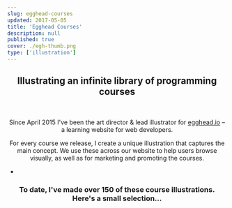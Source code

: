 ```yaml
---
slug: egghead-courses
updated: 2017-05-05
title: 'Egghead Courses'
description: null
published: true
cover: ./egh-thumb.png
type: ['illustration']
---
```


<FullWidthImage src="https://res.cloudinary.com/dg3gyk0gu/image/upload/c_scale,w_1800/v1589846448/maggieappleton.com/egghead-courses/EGHCourses_Cover.png" />

<Center>

## Illustrating an infinite library of programming courses

<br />

Since April 2015 I've been the art director & lead illustrator for <a noTip href="https://egghead.io/">egghead.io</a> – a learning website for web developers.

For every course we release, I create a unique illustration that captures the main concept. We use these across our website to help users browse visually, as well as for marketing and promoting the courses.

-

### To date, I've made over 150 of these course illustrations. Here's a small selection...


</Center>

<ThreeImageGrid maxwidth="1000px" imgPadding="1em">

<BasicImage width="320px"  src="https://res.cloudinary.com/dg3gyk0gu/image/upload/c_scale,w_400/v1589846446/maggieappleton.com/egghead-courses/EGH_Transducers_424.png" />

<BasicImage width="320px" src="https://res.cloudinary.com/dg3gyk0gu/image/upload/c_scale,w_400/v1589846520/maggieappleton.com/egghead-courses/Frame-2.85.png" />

<BasicImage width="320px" src="https://res.cloudinary.com/dg3gyk0gu/image/upload/c_scale,w_400/v1589846517/maggieappleton.com/egghead-courses/image-5.png" />

<BasicImage width="320px" src="https://res.cloudinary.com/dg3gyk0gu/image/upload/c_scale,w_400/v1589846511/maggieappleton.com/egghead-courses/Frame-2.80.png" />

<BasicImage width="320px" src="https://res.cloudinary.com/dg3gyk0gu/image/upload/c_scale,w_400/v1589846519/maggieappleton.com/egghead-courses/Frame-2.84.png" />

<BasicImage width="320px" src="https://res.cloudinary.com/dg3gyk0gu/image/upload/c_scale,w_400/v1589846512/maggieappleton.com/egghead-courses/Frame-2.81.png" />

<BasicImage width="320px" src="https://res.cloudinary.com/dg3gyk0gu/image/upload/c_scale,w_400/v1589846516/maggieappleton.com/egghead-courses/Frame-2.png" />

<BasicImage width="320px" src="https://res.cloudinary.com/dg3gyk0gu/image/upload/c_scale,w_400/v1589846509/maggieappleton.com/egghead-courses/Frame-2.75.png" />

<BasicImage width="320px" src="https://res.cloudinary.com/dg3gyk0gu/image/upload/c_scale,w_400/v1589846508/maggieappleton.com/egghead-courses/Frame-2.77.png" />

<BasicImage width="320px" src="https://res.cloudinary.com/dg3gyk0gu/image/upload/c_scale,w_400/v1589846506/maggieappleton.com/egghead-courses/Frame-2.76.png" />

<BasicImage width="320px" src="https://res.cloudinary.com/dg3gyk0gu/image/upload/c_scale,w_400/v1589846501/maggieappleton.com/egghead-courses/Frame-2.69.png" />

<BasicImage width="320px" src="https://res.cloudinary.com/dg3gyk0gu/image/upload/c_scale,w_400/v1589846502/maggieappleton.com/egghead-courses/Frame-2.70.png" />

<BasicImage width="320px" src="https://res.cloudinary.com/dg3gyk0gu/image/upload/c_scale,w_400/v1589846505/maggieappleton.com/egghead-courses/Frame-2.74.png" />

<BasicImage width="320px" src="https://res.cloudinary.com/dg3gyk0gu/image/upload/c_scale,w_400/v1589846500/maggieappleton.com/egghead-courses/Frame-2.65.png" />

<BasicImage width="320px" src="https://res.cloudinary.com/dg3gyk0gu/image/upload/c_scale,w_400/v1589846499/maggieappleton.com/egghead-courses/Frame-2.60.png" />

<BasicImage width="320px" src="https://res.cloudinary.com/dg3gyk0gu/image/upload/c_scale,w_400/v1589846497/maggieappleton.com/egghead-courses/Frame-2.57.png" />

<BasicImage width="320px" src="https://res.cloudinary.com/dg3gyk0gu/image/upload/c_scale,w_400/v1589846490/maggieappleton.com/egghead-courses/Frame-2.51.png" />

<BasicImage width="320px" src="https://res.cloudinary.com/dg3gyk0gu/image/upload/c_scale,w_400/v1589846495/maggieappleton.com/egghead-courses/Frame-2.55.png" />

<BasicImage width="320px" src="https://res.cloudinary.com/dg3gyk0gu/image/upload/c_scale,w_400/v1589846487/maggieappleton.com/egghead-courses/Frame-2.47.png" />

<BasicImage width="320px" src="https://res.cloudinary.com/dg3gyk0gu/image/upload/c_scale,w_400/v1589846485/maggieappleton.com/egghead-courses/Frame-2.44.png" />

<BasicImage width="320px" src="https://res.cloudinary.com/dg3gyk0gu/image/upload/c_scale,w_400/v1589846484/maggieappleton.com/egghead-courses/Frame-2.45.png" />

<BasicImage width="320px" src="https://res.cloudinary.com/dg3gyk0gu/image/upload/c_scale,w_400/v1589846480/maggieappleton.com/egghead-courses/Frame-2.40.png" />

<BasicImage width="320px" src="https://res.cloudinary.com/dg3gyk0gu/image/upload/c_scale,w_400/v1589846481/maggieappleton.com/egghead-courses/Frame-2.41.png" />

<BasicImage width="320px" src="https://res.cloudinary.com/dg3gyk0gu/image/upload/c_scale,w_400/v1589846482/maggieappleton.com/egghead-courses/Frame-2.43.png" />

<BasicImage width="320px" src="https://res.cloudinary.com/dg3gyk0gu/image/upload/c_scale,w_400/v1589846473/maggieappleton.com/egghead-courses/Frame-2.33.png" />

<BasicImage width="320px" src="https://res.cloudinary.com/dg3gyk0gu/image/upload/c_scale,w_400/v1589846475/maggieappleton.com/egghead-courses/Frame-2.35.png" />

<BasicImage width="320px" src="https://res.cloudinary.com/dg3gyk0gu/image/upload/c_scale,w_400/v1589846478/maggieappleton.com/egghead-courses/Frame-2.38.png" />

<BasicImage width="320px" src="https://res.cloudinary.com/dg3gyk0gu/image/upload/c_scale,w_400/v1589846472/maggieappleton.com/egghead-courses/Frame-2.30.png" />

<BasicImage width="320px" src="https://res.cloudinary.com/dg3gyk0gu/image/upload/c_scale,w_400/v1589846470/maggieappleton.com/egghead-courses/Frame-2.31.png" />

<BasicImage width="320px" src="https://res.cloudinary.com/dg3gyk0gu/image/upload/c_scale,w_400/v1589846468/maggieappleton.com/egghead-courses/Frame-2.26.png" />

<BasicImage width="320px" src="https://res.cloudinary.com/dg3gyk0gu/image/upload/c_scale,w_400/v1589846455/maggieappleton.com/egghead-courses/Frame-2.17.png" />

<BasicImage width="320px" src="https://res.cloudinary.com/dg3gyk0gu/image/upload/c_scale,w_400/v1589846459/maggieappleton.com/egghead-courses/Frame-2.14.png" />

<BasicImage width="320px" src="https://res.cloudinary.com/dg3gyk0gu/image/upload/c_scale,w_400/v1589846460/maggieappleton.com/egghead-courses/Frame-2.15.png" />

<BasicImage width="320px" src="https://res.cloudinary.com/dg3gyk0gu/image/upload/c_scale,w_400/v1589846453/maggieappleton.com/egghead-courses/Frame-2.11.png" />

<BasicImage width="320px" src="https://res.cloudinary.com/dg3gyk0gu/image/upload/c_scale,w_400/v1589846452/maggieappleton.com/egghead-courses/Frame-2.8.png" />

<BasicImage width="320px" src="https://res.cloudinary.com/dg3gyk0gu/image/upload/c_scale,w_400/v1589846451/maggieappleton.com/egghead-courses/Frame-2.4.png" />

<BasicImage width="320px" src="https://res.cloudinary.com/dg3gyk0gu/image/upload/c_scale,w_400/v1576741034/email-images/GatsbyThemes.png" />


<BasicImage width="320px" src="https://res.cloudinary.com/dg3gyk0gu/image/upload/c_scale,w_400/v1589848189/maggieappleton.com/egghead-courses/EGH_WebSecurity_424_2x.png" />

<BasicImage width="320px" src="https://res.cloudinary.com/dg3gyk0gu/image/upload/c_scale,w_400/v1589848272/maggieappleton.com/egghead-courses/EGH_TSGuards_424_2x.png" />

<BasicImage width="320px" src="https://res.cloudinary.com/dg3gyk0gu/image/upload/c_scale,w_400/v1589848250/maggieappleton.com/egghead-courses/EGH_Async_TS_424_2x.png" />

<BasicImage width="320px" src="https://res.cloudinary.com/dg3gyk0gu/image/upload/c_scale,w_400/v1589848370/maggieappleton.com/egghead-courses/EGH_RxJSMistakes_Final_424.png" />

<BasicImage width="320px" src="https://res.cloudinary.com/dg3gyk0gu/image/upload/c_scale,w_400/v1589848412/maggieappleton.com/egghead-courses/EGH-RxJSObservables.png" />

<BasicImage width="320px" src="https://res.cloudinary.com/dg3gyk0gu/image/upload/c_scale,w_400/v1576741034/email-images/SuspenseAsyncUI_1000.png" />

<BasicImage width="320px" src="https://res.cloudinary.com/dg3gyk0gu/image/upload/c_scale,w_400/v1576741034/email-images/VueRouter.png" />

<BasicImage width="320px" src="https://res.cloudinary.com/dg3gyk0gu/image/upload/c_scale,w_400/v1576213864/email-images/React_Suspense_Final.png" />


</ThreeImageGrid>
